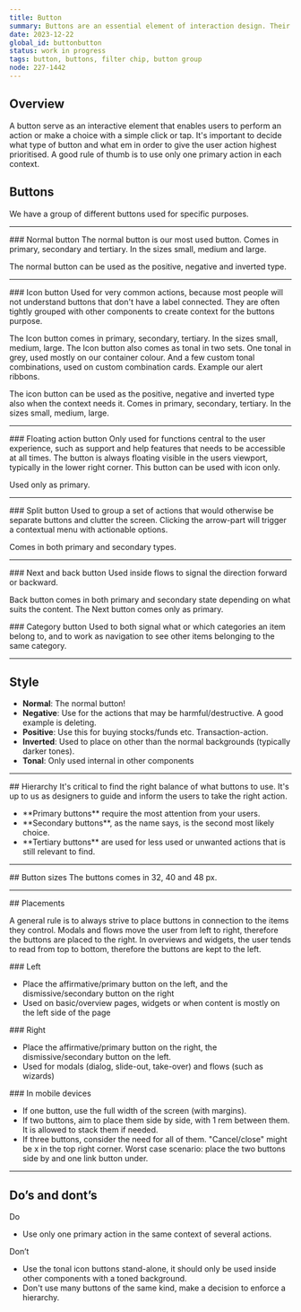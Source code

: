 ```yaml
---
title: Button
summary: Buttons are an essential element of interaction design. Their primary role is to help people take actions quickly.
date: 2023-12-22
global_id: buttonbutton
status: work in progress
tags: button, buttons, filter chip, button group
node: 227-1442
---
```


## Overview

A button serve as an interactive element that enables users to perform an action or make a choice with a simple click or tap. It's important to decide what type of button and what em in order to give the user action highest prioritised. A good rule of thumb is to use only one primary action in each context.

<Playground component="button" story-id="1" caption="Live example of the normal button in primary, secondary and tertiary." />

## Buttons

We have a group of different buttons used for specific purposes.

<Row>
  <Col>
    <FigmaSVG node="227-1446" caption="1. Normal" />
  </Col>
  <Col>
    <FigmaSVG node="227-1455" caption="2. Icon button" />
  </Col>
  <Col>
    <FigmaSVG node="227-1458" caption="3. Extended FAB" />
  </Col>
</Row>
<Row>
  <Col>
    <FigmaSVG node="227-9028" caption="4. Split button" />
  </Col>
  <Col>
    <FigmaSVG node="227-9030" caption="5. Next and back button" />
  </Col>
  <Col>
    <FigmaSVG node="227-9032" caption="6. Category button" />
  </Col>
</Row>

<hr />
<Row>

<Col>
### Normal button
The normal button is our most used button.
Comes in primary, secondary and tertiary.  In the sizes small, medium and large.

The normal button can be used as the positive, negative and inverted type. 
</Col>
<Col> </Col>
</Row>

<Row>
  <Col>
    <FigmaSVG
      node="227-15292"
      caption="Normal in primary, secondary and tertiary"
    />
  </Col>
  <Col>
    <FigmaSVG
      node="227-15605"
      caption="Positive and negative button in primary"
    />
  </Col>
</Row>

<hr />
<Row>
<Col>
### Icon button
Used for very common actions, because most people will not understand buttons that don't have a label connected. They are often tightly grouped with other components to create context for the buttons purpose. 

The Icon button comes in primary, secondary, tertiary.  In the sizes small, medium, large. The Icon button also comes as tonal in two sets. One tonal in grey, used mostly on our container colour. And a few custom tonal combinations, used on custom combination cards. Example our alert ribbons.

The icon button can be used as the positive, negative and inverted type also when the context needs it. Comes in primary, secondary, tertiary.  In the sizes small, medium, large.

</Col>
</Row>

<Row>
  <Col>
    <FigmaSVG node="227-1363" caption="Icon button, normal and positive" />
  </Col>
  <Col>
    <FigmaSVG node="227-1372" caption="Tonal and custom tonal" />
  </Col>
  <Col>
    <FigmaSVG
      node="227-1375"
      caption="Tonal custom combinations on Alert ribbon"
    />
  </Col>
</Row>

<hr />

<Row>
<Col>
### Floating action button
Only used for functions central to the user experience, such as support and help features that needs to be accessible at all times.
The button is always floating visible in the users viewport, typically in the lower right corner. This button can be used with icon only.

Used only as primary.

</Col>
<Col><FigmaSVG node="227-17491" caption="This is the floating action button." /></Col>
</Row>

<hr />

<Row>
<Col>
### Split button
Used to group a set of actions that would otherwise be separate buttons and clutter the screen. Clicking the arrow-part will trigger a contextual menu with actionable options. 

Comes in both primary and secondary types.

</Col>
<Col><FigmaSVG node="227-18284" caption="Split button, primary and secondary" /></Col>
</Row>

<hr />

<Row>
<Col>
### Next and back button
Used inside flows to signal the direction forward or backward. 

Back button comes in both primary and secondary state depending on what suits the content. The Next button comes only as primary.

</Col>
<Col> </Col>
</Row>

<Row>
  <Col>
    <FigmaSVG node="227-18340" caption="Next button only in primary" />
  </Col>
  <Col>
    <FigmaSVG node="227-18349" caption="Back button primary" />
  </Col>
  <Col>
    <FigmaSVG node="227-18352" caption="Back button secondary" />
  </Col>
</Row>

<Row>
  <Col>
    ### Category button
    Used to both signal what or which categories an item belong to, and to work as navigation to see other items belonging to the same category.
  </Col>
  <Col>
    <FigmaSVG node="227-18446" caption="Example of two categories" />
  </Col>
</Row>

<hr />

## Style

- **Normal**: The normal button!
- **Negative**: Use for the actions that may be harmful/destructive. A good example is deleting.
- **Positive**: Use this for buying stocks/funds etc. Transaction-action.
- **Inverted**: Used to place on other than the normal backgrounds (typically darker tones).
- **Tonal**: Only used internal in other components

<FigmaSVG node="232-2274" caption="All types of buttons" height="300" />

<hr />

<Row>
<Col>
## Hierarchy
It's critical to find the right balance of what buttons to use. It's up to us as designers to guide and inform the users to take the right action.

<ul>
    <li>**Primary buttons** require the most attention from your users.</li>
    <li>**Secondary buttons**, as the name says, is the second most likely choice.</li>
    <li>**Tertiary buttons** are used for less used or unwanted actions that is still relevant to find.</li>
</ul>
</Col>
<Col>
    <FigmaSVG 
        node="232-3072"
        caption="From top - primary, secondary, tertiary."
    />
</Col>
</Row>

<hr />
## Button sizes
The buttons  comes in 32, 40 and 48 px. 

<Row>
<Col>
    <FigmaSVG 
        node="232-3342" 
        caption="Small"
    />
</Col>
<Col>
    <FigmaSVG 
        node="232-3344" 
        caption="Medium"
    />
</Col>
<Col>
    <FigmaSVG 
        node="232-3346" 
        caption="Large"
    />
</Col>
</Row>


<hr />
## Placements

A general rule is to always strive to place buttons in connection to the items they control. Modals and flows move the user from left to right, therefore the buttons are placed to the right. In overviews and widgets, the user tends to read from top to bottom, therefore the buttons are kept to the left.

<Row>
  <Col>
    ### Left
    <ul>
      <li>
        Place the affirmative/primary button on the left, and the
        dismissive/secondary button on the right
      </li>
      <li>
        Used on basic/overview pages, widgets or when content is mostly on the
        left side of the page
      </li>
    </ul>
  </Col>
  <Col>
  
  <FigmaSVG node="232-3480" caption="Left placement after short survey." />
    
  </Col>
</Row>

<Row>
  <Col>
    ### Right
    <ul>
      <li>
        Place the affirmative/primary button on the right, the
        dismissive/secondary button on the left.
      </li>
      <li>
        Used for modals (dialog, slide-out, take-over) and flows (such as
        wizards)
      </li>
    </ul>
  </Col>
  <Col>
    <FigmaSVG node="232-3505" caption="Right alignment in dialog" />
  </Col>
</Row>

<Row>
  <Col>
    ### In mobile devices
    <ul>
      <li>If one button, use the full width of the screen (with margins).</li>
      <li>
        If two buttons, aim to place them side by side, with 1 rem between them.
        It is allowed to stack them if needed.
      </li>
      <li>
        If three buttons, consider the need for all of them. "Cancel/close"
        might be x in the top right corner. Worst case scenario: place the two
        buttons side by and one link button under.
      </li>
    </ul>
  </Col>
  <Col>
    <FigmaSVG node="232-3525" caption="Side by side in mobile" />
  </Col>
</Row>

<hr />

## Do’s and dont’s

<Row>
  <Col>
    Do
    <ul>
      <li>
        Use only one primary action in the same context of several actions.
      </li>
    </ul>
  </Col>
  <Col>
    Don’t
    <ul>
      <li>
        Use the tonal icon buttons stand-alone, it should only be used inside
        other components with a toned background.
      </li>
      <li>
        Don't use many buttons of the same kind, make a decision to enforce a
        hierarchy.
      </li>
    </ul>
  </Col>
</Row>

<Row>
  <Col>
    <Do>
      <FigmaSVG node="312-3091" />
    </Do>
  </Col>
  <Col>
    <Dont>
      <FigmaSVG node="312-3005" />
    </Dont>
  </Col>
</Row>
